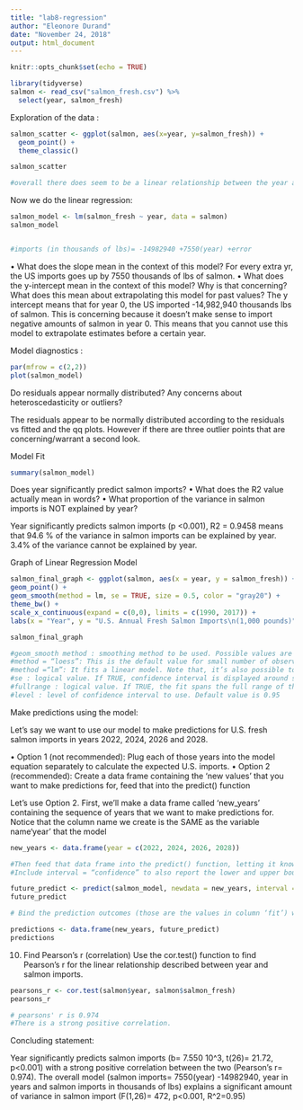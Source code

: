 ```yaml
---
title: "lab8-regression"
author: "Eleonore Durand"
date: "November 24, 2018"
output: html_document
---
```


```r
knitr::opts_chunk$set(echo = TRUE)
```


```r
library(tidyverse)
salmon <- read_csv("salmon_fresh.csv") %>% 
  select(year, salmon_fresh)

```

Exploration of the data :

```r

salmon_scatter <- ggplot(salmon, aes(x=year, y=salmon_fresh)) +
  geom_point() +
  theme_classic()

salmon_scatter

#overall there does seem to be a linear relationship between the year and the amount of salmon imported (lbs), but there seems to be two clusters of data (6 points total, that dont fit the model)

```


Now we do the linear regression:

```r
salmon_model <- lm(salmon_fresh ~ year, data = salmon)
salmon_model


#imports (in thousands of lbs)= -14982940 +7550(year) +error
```

• What does the slope mean in the context of this model?
For every extra yr, the US imports goes up by 7550 thousands of lbs of salmon. 
• What does the y-intercept mean in the context of this model? Why is that concerning? What does this
mean about extrapolating this model for past values?
The y intercept means that for year 0, the US imported -14,982,940 thousands lbs of salmon. This is concerning because it doesn't make sense to import negative amounts of salmon in year 0. This means that you cannot use this model to extrapolate estimates before a certain year. 

Model diagnostics :

```r
par(mfrow = c(2,2))
plot(salmon_model)
```

Do residuals appear normally distributed? 
Any concerns about heteroscedasticity or outliers?

The residuals appear to be normally distributed according to the residuals vs fitted and the qq plots. However if there are three outlier points that are concerning/warrant a second look. 


Model Fit

```r

summary(salmon_model)

```

Does year significantly predict salmon imports?
• What does the R2 value actually mean in words?
• What proportion of the variance in salmon imports is NOT explained by year?

Year significantly predicts salmon imports (p <0.001), R2 = 0.9458 means that 94.6 % of the variance in salmon imports can be explained by year. 3.4% of the variance cannot be explained by year.

Graph of Linear Regression Model 

```r

salmon_final_graph <- ggplot(salmon, aes(x = year, y = salmon_fresh)) +
geom_point() +
geom_smooth(method = lm, se = TRUE, size = 0.5, color = "gray20") +
theme_bw() +
scale_x_continuous(expand = c(0,0), limits = c(1990, 2017)) +
labs(x = "Year", y = "U.S. Annual Fresh Salmon Imports\n(1,000 pounds)")

salmon_final_graph

#geom_smooth method : smoothing method to be used. Possible values are lm, glm, gam, loess, rlm.
#method = “loess”: This is the default value for small number of observations. It computes a smooth local regression. You can read more about loess using the R code ?loess.
#method =“lm”: It fits a linear model. Note that, it’s also possible to indicate the formula as formula = y ~ poly(x, 3) to specify a degree 3 polynomial.
#se : logical value. If TRUE, confidence interval is displayed around smooth.
#fullrange : logical value. If TRUE, the fit spans the full range of the plot
#level : level of confidence interval to use. Default value is 0.95

```


Make predictions using the model: 

Let’s say we want to use our model to make predictions for U.S. fresh salmon imports in years 2022, 2024, 2026 and 2028.

• Option 1 (not recommended): Plug each of those years into the model equation separately to calculate
the expected U.S. imports.
• Option 2 (recommended): Create a data frame containing the ‘new values’ that you want to make
predictions for, feed that into the predict() function

Let’s use Option 2. First, we’ll make a data frame called ‘new_years’ containing the sequence of years that we want to make predictions for. Notice that the column name we create is the SAME as the variable name‘year’ that the model

```r
new_years <- data.frame(year = c(2022, 2024, 2026, 2028))

#Then feed that data frame into the predict() function, letting it know which model to use to make predictions for the new values.
#Include interval = “confidence” to also report the lower and upper bounds of the 95% CI for model fit at each year.

future_predict <- predict(salmon_model, newdata = new_years, interval = "confidence")
future_predict

# Bind the prediction outcomes (those are the values in column ‘fit’) with the ‘new_years’ data to actually create a useful table of predicted imports and upper and lower CI:

predictions <- data.frame(new_years, future_predict)
predictions


```

10. Find Pearson’s r (correlation)
Use the cor.test() function to find Pearson’s r for the linear relationship described between year and salmon imports.

```r
pearsons_r <- cor.test(salmon$year, salmon$salmon_fresh)
pearsons_r

# pearsons' r is 0.974
#There is a strong positive correlation. 

```


Concluding statement: 

Year significantly predicts salmon imports (b= 7.550 10^3, t(26)= 21.72, p<0.001) with a strong positive correlation between the two (Pearson's r= 0.974). The overall model (salmon imports= 7550(year) -14982940, year in years and salmon imports in thousands of lbs) explains a significant amount of variance in salmon import (F(1,26)= 472, p<0.001, R^2=0.95)